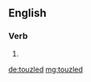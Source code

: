 ==English==

===Verb===
{{head|en|verb form}}

# {{en-past of|touzle}}

[[de:touzled]]
[[mg:touzled]]